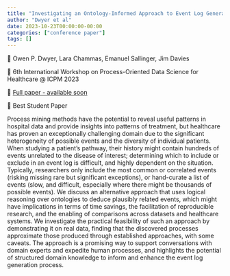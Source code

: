 ```yaml
---
title: "Investigating an Ontology-Informed Approach to Event Log Generation in Healthcare"
author: "Dwyer et al"
date: 2023-10-23T00:00:00-00:00
categories: ["conference paper"]
tags: []
---
```



👥 Owen P. Dwyer, Lara Chammas, Emanuel Sallinger, Jim Davies

📕 6th International Workshop on Process-Oriented Data Science for Healthcare @ ICPM 2023

📄 [Full paper - available soon]()

🏅 Best Student Paper

Process mining methods have the potential to reveal useful patterns in hospital data and provide insights into patterns of treatment, but healthcare has proven an exceptionally challenging domain due to the significant heterogeneity of possible events and the diversity of individual patients. When studying a patient’s pathway, their history might contain hundreds of events unrelated to the disease of interest; determining which to include or exclude in an event log is difficult, and highly dependent on the situation. Typically, researchers only include the most common or correlated events (risking missing rare but significant exceptions), or hand-curate a list of events (slow, and difficult, especially where there might be thousands of possible events). We discuss an alternative approach that uses logical reasoning over ontologies to deduce plausibly related events, which might have implications in terms of time savings, the facilitation of reproducible research, and the enabling of comparisons across datasets and healthcare systems. We investigate the practical feasibility of such an approach by demonstrating it on real data, finding that the discovered processes approximate those produced through established approaches, with some caveats. The approach is a promising way to support conversations with domain experts and expedite human processes, and highlights the potential of structured domain knowledge to inform and enhance the event log generation process. 